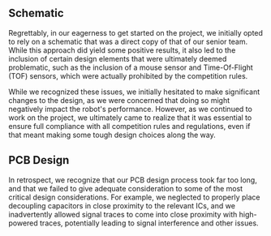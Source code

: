 ## Schematic

Regrettably, in our eagerness to get started on the project, we initially opted to rely on a schematic that was a direct copy of that of our senior team. While this approach did yield some positive results, it also led to the inclusion of certain design elements that were ultimately deemed problematic, such as the inclusion of a mouse sensor and Time-Of-Flight (TOF) sensors, which were actually prohibited by the competition rules.

While we recognized these issues, we initially hesitated to make significant changes to the design, as we were concerned that doing so might negatively impact the robot's performance. However, as we continued to work on the project, we ultimately came to realize that it was essential to ensure full compliance with all competition rules and regulations, even if that meant making some tough design choices along the way.

## PCB Design

In retrospect, we recognize that our PCB design process took far too long, and that we failed to give adequate consideration to some of the most critical design considerations. For example, we neglected to properly place decoupling capacitors in close proximity to the relevant ICs, and we inadvertently allowed signal traces to come into close proximity with high-powered traces, potentially leading to signal interference and other issues.
